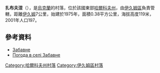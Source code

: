 {{coord|49|16|58|N|37|14|11|E|scale:100000_region:UA|display=title}}

'''扎布夫涅'''（{{lang-uk|Забавне}}），是[[烏克蘭|烏克蘭]]的村落，位於該國東部[[哈爾科夫州|哈爾科夫州]]，由[[伊久姆區|伊久姆區]]負責管轄，距離[[伊久姆|伊久姆]]7公里，始建於1975年，面積0.38平方公里，海拔高度119米，2001年人口197。

==參考資料==
* [http://w1.c1.rada.gov.ua/pls/z7502/A005?rdat1=09.01.2009&rf7571=33273 Забавне]{{dead link|date=2018年3月 |bot=InternetArchiveBot |fix-attempted=yes }}
* [http://weather.in.ua/ua/har'kovskaja/7995 Погода в селі Забавне] {{Wayback|url=http://weather.in.ua/ua/har'kovskaja/7995 |date=20160305215510 }}

{{DEFAULTSORT:Забавне}}
[[Category:哈爾科夫州村落|Category:哈爾科夫州村落]]
[[Category:伊久姆區村落|Category:伊久姆區村落]]


{{Kharkiv-geo-stub}}
